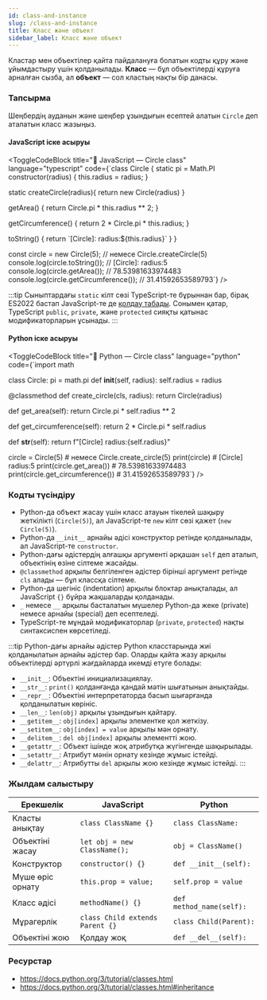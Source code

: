 ```yaml
---
id: class-and-instance
slug: /class-and-instance
title: Класс және объект
sidebar_label: Класс және объект
---
```



Кластар мен объектілер қайта пайдалануға болатын кодты құру және ұйымдастыру үшін қолданылады. **Класс** — бұл объектілерді құруға арналған сызба, ал **объект** — сол кластың нақты бір данасы.

### Тапсырма

Шеңбердің ауданын және шеңбер ұзындығын есептей алатын `Circle` деп аталатын класс жазыңыз.

#### JavaScript іске асыруы

<ToggleCodeBlock
  title="📄 JavaScript — Circle class"
  language="typescript"
  code={`class Circle {
  static pi = Math.PI
  constructor(radius) {
    this.radius = radius;
  }

  static createCircle(radius){
    return new Circle(radius)
  }

  getArea() {
    return Circle.pi * this.radius ** 2;
  }

  getCircumference() {
    return 2 * Circle.pi * this.radius;
  }

  toString() {
    return \`[Circle]: radius:\${this.radius}\`
  }
}

const circle = new Circle(5); // немесе Circle.createCircle(5)
console.log(circle.toString()); // [Circle]: radius:5
console.log(circle.getArea()); // 78.53981633974483
console.log(circle.getCircumference()); // 31.41592653589793`}
/>

:::tip
Сыныптардағы `static` кілт сөзі TypeScript-те бұрыннан бар, бірақ ES2022 бастап JavaScript-те де [қолдау табады](https://developer.mozilla.org/en-US/docs/Web/JavaScript/Reference/Classes/static). Сонымен қатар, TypeScript `public`, `private`, және `protected` сияқты қатынас модификаторларын ұсынады.
:::

#### Python іске асыруы

<ToggleCodeBlock
  title="📄 Python — Circle class"
  language="python"
  code={`import math

class Circle:
  pi = math.pi
  def __init__(self, radius):
    self.radius = radius

  @classmethod
  def create_circle(cls, radius):
    return Circle(radius)
  
  def get_area(self):
    return Circle.pi * self.radius ** 2

  def get_circumference(self):
    return 2 * Circle.pi * self.radius

  def __str__(self):
    return f"[Circle] radius:{self.radius}"

circle = Circle(5) # немесе Circle.create_circle(5)
print(circle) # [Circle] radius:5
print(circle.get_area()) # 78.53981633974483
print(circle.get_circumference()) # 31.41592653589793`}
/>

### Кодты түсіндіру

- Python-да объект жасау үшін класс атауын тікелей шақыру жеткілікті (`Circle(5)`), ал JavaScript-те `new` кілт сөзі қажет (`new Circle(5)`).
- Python-да `__init__` арнайы әдісі конструктор ретінде қолданылады, ал JavaScript-те `constructor`.
- Python-дағы әдістердің алғашқы аргументі әрқашан `self` деп аталып, объектінің өзіне сілтеме жасайды.
- `@classmethod` арқылы белгіленген әдістер бірінші аргумент ретінде `cls` алады — бұл классқа сілтеме.
- Python-да шегініс (indentation) арқылы блоктар анықталады, ал JavaScript `{}` бұйра жақшаларды қолданады.
- `_` немесе `__` арқылы басталатын мүшелер Python-да жеке (private) немесе арнайы (special) деп есептеледі.
- TypeScript-те мұндай модификаторлар (`private`, `protected`) нақты синтаксиспен көрсетіледі.

:::tip Python-дағы арнайы әдістер
Python класстарында жиі қолданылатын арнайы әдістер бар. Оларды қайта жазу арқылы объектілерді әртүрлі жағдайларда икемді етуге болады:

- `__init__`: Объектіні инициализациялау.
- `__str__`: `print()` қолданғанда қандай мәтін шығатынын анықтайды.
- `__repr__`: Объектіні интерпретаторда басып шығарғанда қолданылатын көрініс.
- `__len__`: `len(obj)` арқылы ұзындығын қайтару.
- `__getitem__`: `obj[index]` арқылы элементке қол жеткізу.
- `__setitem__`: `obj[index] = value` арқылы мән орнату.
- `__delitem__`: `del obj[index]` арқылы элементті жою.
- `__getattr__`: Объект ішінде жоқ атрибутқа жүгінгенде шақырылады.
- `__setattr__`: Атрибут мәнін орнату кезінде жұмыс істейді.
- `__delattr__`: Атрибутты `del` арқылы жою кезінде жұмыс істейді.
:::

### Жылдам салыстыру

| Ерекшелік                       | JavaScript                                          | Python                                         |
|----------------------------------|-----------------------------------------------------|------------------------------------------------|
| Класты анықтау                  | ```class ClassName {}```                             | ```class ClassName:```                         |
| Объектіні жасау                 | ```let obj = new ClassName();```                    | ```obj = ClassName()```                        |
| Конструктор                     | ```constructor() {}```                               | ```def __init__(self):```                      |
| Мүше өріс орнату                | ```this.prop = value;```                            | ```self.prop = value```                        |
| Класс әдісі                     | ```methodName() {}```                               | ```def method_name(self):```                   |
| Мұрагерлік                      | ```class Child extends Parent {}```                 | ```class Child(Parent):```                     |
| Объектіні жою                   | Қолдау жоқ                                          | ```def __del__(self):```                       |

### Ресурстар

- https://docs.python.org/3/tutorial/classes.html  
- https://docs.python.org/3/tutorial/classes.html#inheritance

